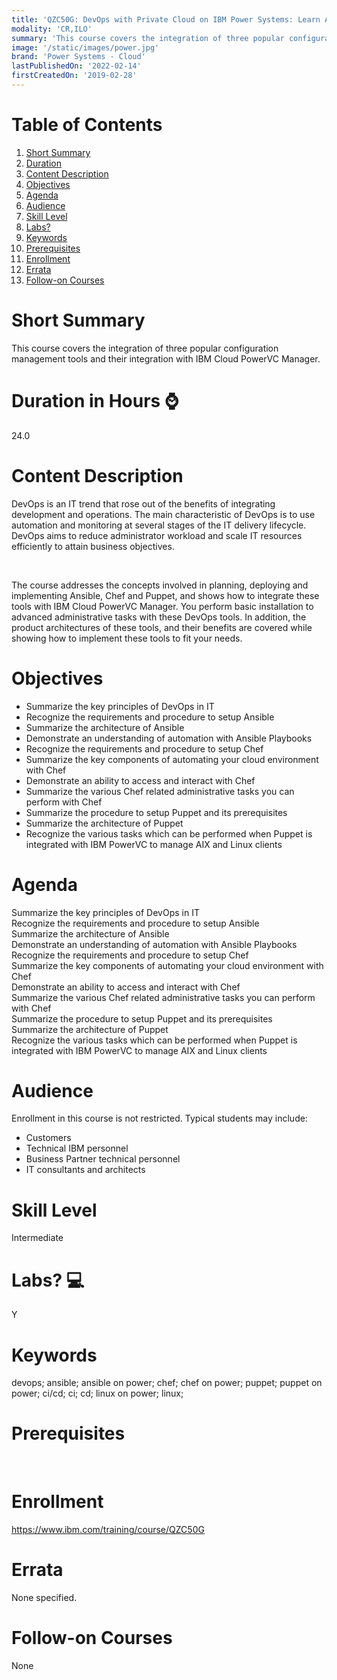 ```yaml
---
title: 'QZC50G: DevOps with Private Cloud on IBM Power Systems: Learn Ansible, Chef, and Puppet'
modality: 'CR,ILO'
summary: 'This course covers the integration of three popular configuration management tools and their integration with IBM Cloud PowerVC Manager.'
image: '/static/images/power.jpg'
brand: 'Power Systems - Cloud'
lastPublishedOn: '2022-02-14'
firstCreatedOn: '2019-02-28'
---
```

# Table of Contents
1.  [Short Summary](#short-summary)
2.  [Duration](#duration-in-hours-)
3.  [Content Description](#content-description)
4.  [Objectives](#objectives)
5.  [Agenda](#agenda)
6.  [Audience](#audience)
7.  [Skill Level](#skill-level)
8.  [Labs?](#labs-)
9.  [Keywords](#keywords)
10. [Prerequisites](#prerequisites)
11. [Enrollment](#enrollment)
12. [Errata](#errata)
13. [Follow-on Courses](#follow-on-courses)

# Short Summary
This course covers the integration of three popular configuration management tools and their integration with IBM Cloud PowerVC Manager.

# Duration in Hours ⌚
24.0

# Content Description
DevOps is an IT trend that rose out of the benefits of integrating development and operations. The main characteristic of DevOps is to use automation and monitoring at several stages of the IT delivery lifecycle. DevOps aims to reduce administrator workload and scale IT resources efficiently to attain business objectives.

 

The course addresses the concepts involved in planning, deploying and implementing Ansible, Chef and Puppet, and shows how to integrate these tools with IBM Cloud PowerVC Manager. You perform basic installation to advanced administrative tasks with these DevOps tools. In addition, the product architectures of these tools, and their benefits are covered while showing how to implement these tools to fit your needs.



# Objectives
* Summarize the key principles of DevOps in IT
* Recognize the requirements and procedure to setup Ansible
* Summarize the architecture of Ansible
* Demonstrate an understanding of automation with Ansible Playbooks
* Recognize the requirements and procedure to setup Chef
* Summarize the key components of automating your cloud environment with Chef
* Demonstrate an ability to access and interact with Chef
* Summarize the various Chef related administrative tasks you can perform with Chef
* Summarize the procedure to setup Puppet and its prerequisites
* Summarize the architecture of Puppet
* Recognize the various tasks which can be performed when Puppet is integrated with IBM PowerVC to manage AIX and Linux clients


# Agenda
Summarize the key principles of DevOps in IT  
Recognize the requirements and procedure to setup Ansible  
Summarize the architecture of Ansible  
Demonstrate an understanding of automation with Ansible Playbooks  
Recognize the requirements and procedure to setup Chef  
Summarize the key components of automating your cloud environment with Chef  
Demonstrate an ability to access and interact with Chef  
Summarize the various Chef related administrative tasks you can perform with Chef  
Summarize the procedure to setup Puppet and its prerequisites  
Summarize the architecture of Puppet  
Recognize the various tasks which can be performed when Puppet is integrated with IBM PowerVC to manage AIX and Linux clients



# Audience
Enrollment in this course is not restricted. Typical students may include:


* Customers
* Technical IBM personnel
* Business Partner technical personnel
* IT consultants and architects


# Skill Level
Intermediate        

# Labs? 💻
Y

# Keywords
devops; ansible; ansible on power; chef; chef on power; puppet; puppet on power; ci/cd; ci; cd; linux on power; linux; 

# Prerequisites
 



# Enrollment
https://www.ibm.com/training/course/QZC50G

# Errata
None specified.

# Follow-on Courses
None

